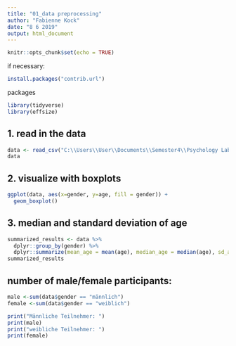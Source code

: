 ```yaml
---
title: "01_data preprocessing"
author: "Fabienne Kock"
date: "8 6 2019"
output: html_document
---
```


```r
knitr::opts_chunk$set(echo = TRUE)
```
if necessary:
```r
install.packages("contrib.url")
```
packages
```r
library(tidyverse)
library(effsize)
```
## 1. read in the data
```r
data <- read_csv("C:\\Users\\User\\Documents\\Semester4\\Psychology Lab\\XPLabFinal\\data\\02 main\\clean\\Subject_data.csv")
data
```

## 2. visualize with boxplots
```r
ggplot(data, aes(x=gender, y=age, fill = gender)) + 
  geom_boxplot()
```

## 3. median and standard deviation of age
```r
summarized_results <- data %>%
  dplyr::group_by(gender) %>%
  dplyr::summarize(mean_age = mean(age), median_age = median(age), sd_age = sd(age))
summarized_results
```

## number of male/female participants:
```r
male <-sum(data$gender == "männlich")
female <-sum(data$gender == "weiblich")

print("Männliche Teilnehmer: ")
print(male)
print("weibliche Teilnehmer: ")
print(female)
```


